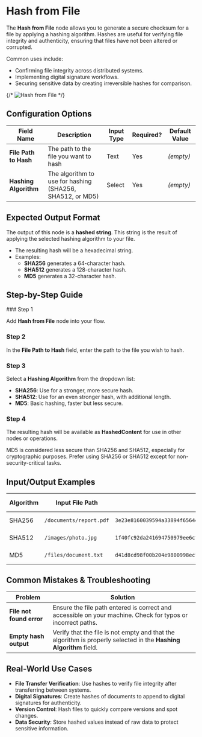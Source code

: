 
# Hash from File

The **Hash from File** node allows you to generate a secure checksum for a file by applying a hashing algorithm. Hashes are useful for verifying file integrity and authenticity, ensuring that files have not been altered or corrupted.

Common uses include:

- Confirming file integrity across distributed systems.
- Implementing digital signature workflows.
- Securing sensitive data by creating irreversible hashes for comparison.

{/* ![Hash from File](./hash-from-file.png) */}

## Configuration Options

| Field Name            | Description                                               | Input Type | Required? | Default Value |
| --------------------- | --------------------------------------------------------- | ---------- | --------- | ------------- |
| **File Path to Hash** | The path to the file you want to hash                     | Text       | Yes       | _(empty)_     |
| **Hashing Algorithm** | The algorithm to use for hashing (SHA256, SHA512, or MD5) | Select     | Yes       | _(empty)_     |

## Expected Output Format

The output of this node is a **hashed string**. This string is the result of applying the selected hashing algorithm to your file.

- The resulting hash will be a hexadecimal string.
- Examples:
  - **SHA256** generates a 64-character hash.
  - **SHA512** generates a 128-character hash.
  - **MD5** generates a 32-character hash.

## Step-by-Step Guide

<Steps>
### Step 1

Add **Hash from File** node into your flow.

### Step 2

In the **File Path to Hash** field, enter the path to the file you wish to hash.

### Step 3

Select a **Hashing Algorithm** from the dropdown list:

- **SHA256**: Use for a stronger, more secure hash.
- **SHA512**: Use for an even stronger hash, with additional length.
- **MD5**: Basic hashing, faster but less secure.

### Step 4

The resulting hash will be available as **HashedContent** for use in other nodes or operations.

</Steps>

<Callout type="warning" title="Security Note">
  MD5 is considered less secure than SHA256 and SHA512, especially for
  cryptographic purposes. Prefer using SHA256 or SHA512 except for
  non-security-critical tasks.
</Callout>

## Input/Output Examples

| Algorithm | Input File Path         | Output Hash (example)                                                                                                              | Output Type |
| --------- | ----------------------- | ---------------------------------------------------------------------------------------------------------------------------------- | ----------- |
| SHA256    | `/documents/report.pdf` | `3e23e8160039594a33894f6564e1b1349b2eb00635f6c5aadeec0c9c75bd75c5`                                                                 | Hex String  |
| SHA512    | `/images/photo.jpg`     | `1f40fc92da241694750979ee6cf582f2d5d7d28e18335de05aceed5455c5c331a3ba481d27ddf297d12e59dbd78d4b7a256d6dcf1f7eecf1a9541bb40258f935` | Hex String  |
| MD5       | `/files/document.txt`   | `d41d8cd98f00b204e9800998ecf8427e`                                                                                                 | Hex String  |

## Common Mistakes & Troubleshooting

| Problem                  | Solution                                                                                                          |
| ------------------------ | ----------------------------------------------------------------------------------------------------------------- |
| **File not found error** | Ensure the file path entered is correct and accessible on your machine. Check for typos or incorrect paths.       |
| **Empty hash output**    | Verify that the file is not empty and that the algorithm is properly selected in the **Hashing Algorithm** field. |

## Real-World Use Cases

- **File Transfer Verification**: Use hashes to verify file integrity after transferring between systems.
- **Digital Signatures**: Create hashes of documents to append to digital signatures for authenticity.
- **Version Control**: Hash files to quickly compare versions and spot changes.
- **Data Security**: Store hashed values instead of raw data to protect sensitive information.
